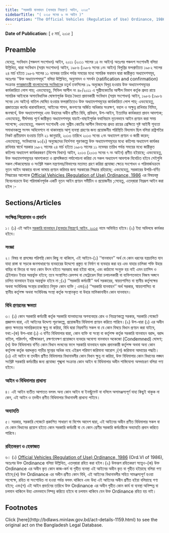```yaml
---
title: "সরকারি যানবাহন (ব্যবহার নিয়ন্ত্রণ) আইন, ২০১৫"
sidebarTitle: "( ২০১৫ সনের ৬ নং আইন )"
description: "The Official Vehicles (Regulation of Use) Ordinance, 1986 রহিতক্রমে সরকারি যানবাহনের ব্যবহার নিয়ন্ত্রণকল্পে বিধান প্রণয়নের উদ্দেশ্যে প্রণীত আইন"
---
```


**Date of Publication:** [ ৫ মার্চ, ২০১৫ ]

## Preamble

যেহেতু, সংবিধান (পঞ্চদশ সংশোধন) আইন, ২০১১ (২০১১ সালের ১৪ নং আইন) অতঃপর পঞ্চদশ সংশোধনী বলিয়া উল্লিখিত, দ্বারা সংবিধান (সপ্তম সংশোধন) আইন, ১৯৮৬ (১৯৮৬ সনের ১নং আইন) বিলুপ্তির ফলশ্রুতিতে ১৯৮২ সালের ২৪ মার্চ হইতে ১৯৮৬ সালের ১১ নভেম্বর তারিখ পর্যন্ত সময়ের মধ্যে সামরিক ফরমান দ্বারা জারীকৃত অধ্যাদেশসমূহ, অতঃপর ‘‘উক্ত অধ্যাদেশসমূহ’’ বলিয়া উল্লিখিত, অনুমোদন ও সমর্থন (ratification and confirmation) সংক্রান্ত [গণপ্রজাতন্ত্রী বাংলাদেশের সংবিধান](/act-957.html "গণপ্রজাতন্ত্রী বাংলাদেশের সংবিধান")ের চতুর্থ তফসিলের ১৯ অনুচ্ছেদ বিলুপ্ত হওয়ায় উক্ত অধ্যাদেশসমূহের কার্যকারিতা লোপ পায়; এবংযেহেতু, সিভিল আপীল নং ৪৮/২০১১ এ সুপ্রীমকোর্টের আপীল বিভাগ কর্তৃক প্রদত্ত রায়ে সামরিক আইনকে অসাংবিধানিক ঘোষণাপূর্বক উহার বৈধতা প্রদানকারী সংবিধান (সপ্তম সংশোধন) আইন, ১৯৮৬ (১৯৮৬ সনের ১নং আইন) বাতিল ঘোষিত হওয়ার ফলশ্রুতিতেও উক্ত অধ্যাদেশসমূহের কার্যকারিতা লোপ পায়; এবংযেহেতু, প্রজাতন্ত্রের কর্মের ধারাবাহিকতা, আইনের শাসন, জনগণের অর্জিত অধিকার সংরক্ষণ, বহাল ও অক্ষুন্ন রাখিবার নিমিত্ত, জনস্বার্থে, উক্ত অধ্যাদেশসমূহ এবং উহাদের অধীন প্রণীত বিধি, প্রবিধান, উপ-আইন, ইত্যাদির কার্যকরতা প্রদান আবশ্যক; এবংযেহেতু, দীর্ঘসময় পূর্বে জারীকৃত অধ্যাদেশসমূহ যাচাই-বাছাইপূর্বক যথানিয়মে নূতনভাবে আইন প্রণয়ন করা সময় সাপেক্ষে; এবংযেহেতু, পঞ্চদশ সংশোধনী এবং সুপ্রীম কোর্টের আপীল বিভাগের প্রদত্ত রায়ের প্রেক্ষিতে সৃষ্ট আইনী শূন্যতা সমাধানকল্পে সংসদ অধিবেশনে না থাকাবস্থায় আশু ব্যবস্থা গ্রহণের জন্য প্রয়োজনীয় পরিস্থিতি বিদ্যমান ছিল বলিয়া রাষ্ট্রপতির নিকট প্রতীয়মান হওয়ায় তিনি ২১ জানুয়ারি, ২০১৩ তারিখে ২০১৩ সনের ২নং অধ্যাদেশ প্রণয়ন ও জারী করেন; এবংযেহেতু, সংবিধানের ৯৩(২) অনুচ্ছেদের নির্দেশনা পূরণকল্পে উক্ত অধ্যাদেশসমূহের মধ্যে কতিপয় অধ্যাদেশ কার্যকর রাখিবার স্বার্থে সরকার ১৯৮২ সালের ২৪ মার্চ হইতে ১৯৮৬ সালের ১১ নভেম্বর তারিখ পর্যন্ত সময়ের মধ্যে জারীকৃত কতিপয় অধ্যাদেশ কার্যকরকরণ (বিশেষ বিধান) আইন, ২০১৩ (২০১৩ সনের ৭ নং আইন) প্রণীত হইয়াছে; এবংযেহেতু, উক্ত অধ্যাদেশসমূহের আবশ্যকতা ও প্রাসঙ্গিকতা পর্যালোচনা করিয়া যে সকল অধ্যাদেশ আবশ্যক বিবেচিত হইবে সেইগুলি সকল স্টেকহোল্ডার ও সংশ্লিষ্ট সকল মন্ত্রণালয়/বিভাগের মতামত গ্রহণ করিয়া প্রযোজ্য ক্ষেত্রে সংশোধন ও পরিমার্জনক্রমে নূতন আইন আকারে বাংলা ভাষায় প্রণয়ন করিবার জন্য সরকারের সিদ্ধান্ত রহিয়াছে; এবংযেহেতু, সরকারের উপরি-বর্ণিত সিদ্ধান্তের আলোকে [Official Vehicles (Regulation of Use) Ordinance, 1986](/act-695.html "Official Vehicles (Regulation of Use) Ordinance, 1986") এর বিষয়বস্তু বিবেচনাক্রমে উহা পরিমার্জনপূর্বক একটি নূতন আইন প্রণয়ন সমীচীন ও প্রয়োজনীয় ;সেহেতু, এতদ্‌দ্বারা নিম্নরূপ আইন করা হইল :-

## Sections/Articles

### সংক্ষিপ্ত শিরোনাম ও প্রবর্তন

১। (১) এই আইন [সরকারি যানবাহন (ব্যবহার নিয়ন্ত্রণ) আইন, ২০১৫](/act-1159.html "সরকারি যানবাহন (ব্যবহার নিয়ন্ত্রণ) আইন, ২০১৫") নামে অভিহিত হইবে।(২) ইহা অবিলম্বে কার্যকর হইবে।

### সংজ্ঞা

২। বিষয় বা প্রসঙ্গের পরিপন্থি কোন কিছু না থাকিলে, এই আইনে-(১) ‘‘যানবাহন’’ অর্থ যে কোন ধরনের যন্ত্রচালিত যান যাহা রাস্তা বা সড়কে জনসাধারণের ব্যবহারের উদ্দেশ্যে প্রস্তুত বা নির্মাণ বা ব্যবহার করা হয় এবং যাহার চালিকা শক্তি উহার বাহির বা ভিতর বা অন্য কোন উৎস হইতে সরবরাহ করা হইয়া থাকে, এবং কাঠামো সংযুক্ত হয় নাই এমন চ্যাসিস ও ট্রেইলারও ইহার অন্তর্ভুক্ত হইবে; তবে সংস্থাপিত রেলপথ বা মেট্রোরেল দিয়া চলাচলকারী বা ব্যক্তিগতভাবে নিজস্ব অঙ্গনে চালিত যানবাহন ইহার অন্তর্ভুক্ত হইবে না ;(২) ‘‘সরকারি কর্মচারী’’ অর্থ সরকারের, স্বায়ত্তশাসিত বা স্থানীয় কর্তৃপক্ষের অথবা সংবিধিবদ্ধ সংস্থার চাকরিতে নিযুক্ত কোন ব্যক্তি ; এবং(৩) ‘‘সরকারি যানবাহন’’ অর্থ সরকার, স্বায়ত্তশাসিত বা স্থানীয় কর্তৃপক্ষ অথবা সংবিধিবদ্ধ সংস্থা কর্তৃক সংস্থানকৃত বা উহার মালিকানাধীন কোন যানবাহন।

### বিধি প্রণয়নের ক্ষমতা

৩। (১) কোন সরকারি কর্মচারী কর্তৃক সরকারি যানবাহনের অপব্যবহার রোধ ও নিয়ন্ত্রণকল্পে সরকার, সরকারি গেজেটে প্রজ্ঞাপন দ্বারা, এই আইনের উদ্দেশ্য পূরণকল্পে, প্রয়োজনীয় বিধিমালা প্রণয়ন করিতে পারিবে।(২) উপ-ধারা (১) এর অধীন প্রদত্ত ক্ষমতার সামগ্রিকতাকে ক্ষুন্ন না করিয়া, বিধি দ্বারা নিম্নবর্ণিত সকল বা যে কোন বিষয়ে বিধান প্রণয়ন করা যাইবে, যথা:-(ক) উপ-ধারা (১) এ বর্ণিত বিধিমালার দ্বারা, কোন ব্যক্তি বা সংস্থা বা কর্তৃপক্ষ কর্তৃক সরকারি যানবাহন বরাদ্দ, বরাদ্দ বাতিল, পরিদর্শন, পরীক্ষাকরণ, রক্ষণাবেক্ষণ প্রয়োজনে ব্যবহার অযোগ্য যানবাহন অকেজো (Condemned) ঘোষণা;(খ) উক্ত বিধিমালায় বর্ণিত কোন বিধান লংঘনের ফলে সরকারি যানবাহন বরাদ্দ প্রদানকারী কর্তৃপক্ষ অথবা অন্য কোন কর্তৃপক্ষ কর্তৃক বরাদ্দকৃত গাড়ীর মূল্যের অধিক নহে এইরূপ পরিমাণ জরিমানা আরোপ ;(গ) জরিমানা আদায়ের পদ্ধতি।(৩) এই আইন বা তদধীন প্রণীত বিধিমালার বিধানাবলীর কোন বিধান ক্ষুন্ন না করিয়া, উক্ত বিধিমালার কোন বিধানের লঙ্ঘন সংশ্লিষ্ট সরকারি কর্মচারীর জন্য প্রযোজ্য শৃঙ্খলা সংক্রান্ত কোন আইন বা বিধিমালার অধীন শাস্তিযোগ্য অসদাচরণ বলিয়া গণ্য হইবে।

### আইন ও বিধিমালার প্রাধান্য

৪। এই আইন ব্যতীত আপাতত বলবৎ অন্য কোন আইন বা ইনস্ট্রুমেন্ট বা দলিলে অসামঞ্জস্যপূর্ণ যাহা কিছুই থাকুক না কেন, এই আইন ও তদধীন প্রণীত বিধিমালার বিধানাবলী প্রাধান্য পাইবে।

### অব্যাহতি

৫। সরকার, সরকারি গেজেটে প্রকাশিত সাধারণ বা বিশেষ আদেশ দ্বারা, এই আইনের অধীন প্রণীত বিধিমালার সকল বা যে কোন বিধানের প্রয়োগ হইতে কোন সরকারি কর্মচারী বা যে কোন শ্রেণীর সরকারি কর্মচারীকে অব্যাহতি প্রদান করিতে পারিবে।

### রহিতকরণ ও হেফাজত

৬। (১) [Official Vehicles (Regulation of Use) Ordinance, 1986](/act-695.html "Official Vehicles (Regulation of Use) Ordinance, 1986") (Ord.VI of 1986), অতঃপর উক্ত Ordinance বলিয়া উল্লিখিত, এতদ্‌দ্বারা রহিত করা হইল।(২) উক্তরূপ রহিতকরণ সত্ত্বেও-(ক) উক্ত Ordinance এর অধীন কৃত কোন কাজ-কর্ম বা গৃহীত ব্যবস্থা এই আইনের অধীন কৃত বা গৃহীত হইয়াছে বলিয়া গণ্য হইবে;(খ) উক্ত Ordinance এর অধীন প্রণীত কোন বিধি, এই আইনের বিধানাবলীর সহিত সামঞ্জস্যপূর্ণ হওয়া সাপেক্ষে, রহিত বা সংশোধিত না হওয়া পর্যন্ত বলবৎ থাকিবে এবং উহা এই আইনের অধীন প্রণীত হইয়া বলিয়াছে গণ্য হইবে; এবং(গ) এই আইন প্রবর্তনের তারিখে উক্ত Ordinance এর অধীন গৃহীত কোন কার্য বা ব্যবস্থা অনিষ্পন্ন বা চলমান থাকিলে উহা এমনভাবে নিষ্পন্ন করিতে হইবে বা চলমান থাকিবে যেন উক্ত Ordinance রহিত হয় নাই।

## Footnotes

<Note>
  Click [here](http://bdlaws.minlaw.gov.bd/act-details-1159.html) to see the original act on the Bangladesh Legal Database.
</Note>
